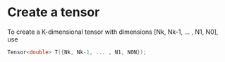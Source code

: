# Create a tensor

To create a K-dimensional tensor with dimensions [Nk, Nk-1, ... , N1, N0], use

```C++
Tensor<double> T({Nk, Nk-1, ... , N1, N0N});
```

